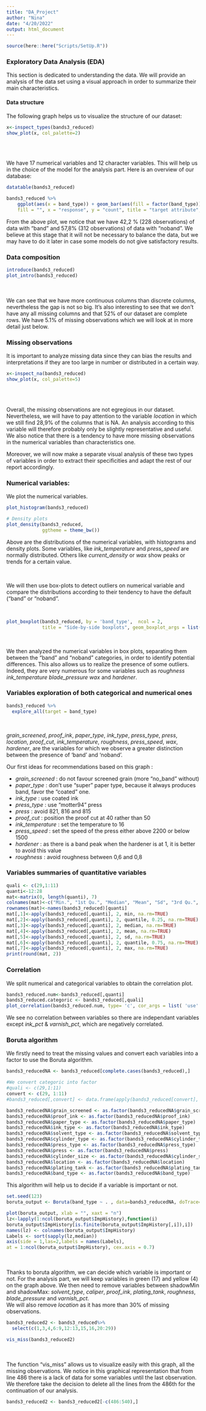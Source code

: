 ```yaml
---
title: "DA_Project"
author: "Nina"
date: "4/20/2022"
output: html_document
---
```


```r
source(here::here("Scripts/SetUp.R"))
```

### Exploratory Data Analysis (EDA)

This section is dedicated to understanding the data. We will provide an analysis of the data set using a visual approach in order to summarize their main characteristics.

#### Data structure

The following graph helps us to visualize the structure of our dataset: 

```r
x<-inspect_types(bands3_reduced)
show_plot(x, col_palette=2)
```
<br />
<br />

We have 17 numerical variables and 12 character variables. This will help us in the choice of the model for the analysis part.
Here is an overview of our database: 

```r
datatable(bands3_reduced)
```

```r
bands3_reduced %>%
    ggplot(aes(x = band_type)) + geom_bar(aes(fill = factor(band_type))) + labs(color = "",
    fill = "", x = "response", y = "count", title = "target attribute", subtitle = "(n: no band; y: band)", caption = "Print banding Problem") + theme(plot.title =element_text(size=20))+ geom_text(stat='count', aes(label=..count..), vjust=-0.2)
```
From the above plot, we notice that we have 42,2 % (228 observations) of data with "band" and 57,8% (312 observations) of data with "noband". We believe at this stage that it will not be necessary to balance the data, but we may have to do it later in case some models do not give satisfactory results. 

### Data composition 
```r
introduce(bands3_reduced)
plot_intro(bands3_reduced)
```
<br />
<br />
We can see that we have more continuous columns than discrete columns, nevertheless the gap is not so big. 
It's also interesting to see that we don't have any all missing columns and that 52% of our dataset are complete rows.
We have 5.1% of missing observations which we will look at in more detail just below.

### Missing observations

It is important to analyze missing data since they can bias the results and interpretations if they are too large in number or distributed in a certain way.

```r
x<-inspect_na(bands3_reduced)
show_plot(x, col_palette=5)
```
<br />
<br />

Overall, the missing observations are not egregious in our dataset. Nevertheless, we will have to pay attention to the variable *location* in which we still find 28,9% of the columns that is NA. An analysis according to this variable will therefore probably only be slightly representative and useful. 
We also notice that there is a tendency to have more missing observations in the numerical variables than characteristics one.

Moreover, we will now make a separate visual analysis of these two types of variables in order to extract their specificities and adapt the rest of our report accordingly. 

### Numerical variables: 

We plot the numerical variables. 
```r
plot_histogram(bands3_reduced)
```

```r
# Density plots
plot_density(bands3_reduced,
             ggtheme = theme_bw())
```
Above are the distributions of the numerical variables, with histograms and density plots. Some variables, like *ink_temperature* and *press_speed* are normally distributed. Others like *current_density* or *wax* show peaks or trends for a certain value.

<br />

We will then use box-plots to detect outliers on numerical variable and compare the distributions according to their tendency to have the default ("band" or "noband".

<br />
```r
plot_boxplot(bands3_reduced, by = 'band_type',  ncol = 2,
             title = "Side-by-side boxplots", geom_boxplot_args = list("outlier.color" = "red")) # Boxplot
```
<br />

We then analyzed the numerical variables in box plots, separating them between the "band" and "noband" categories, in order to identify potential differences. This also allows us to realize the presence of some outliers. Indeed, they are very numerous for some variables such as *roughness* *ink_temperature* *blade_pressure* *wax* and *hardener*. 


### Variables exploration of both categorical and numerical ones 

```r
bands3_reduced %>%
  explore_all(target = band_type)
```
<br />

*grain_screened*, *proof_ink*, *paper_type*, *ink_type*, *press_type*, *press*, *location*, *proof_cut*, *ink_temperature*, *roughness*,  *press_speed*, *wax*, *hardener*, are the variables for which we observe a greater distinction between the presence of 'band' and 'noband'.

Our first ideas for recommendations based on this graph : 

- *grain_screened* : do not favour screened grain (more "no_band" without)
- *paper_type* : don't use "super" paper type, because it always produces band, favor the "coated" one. 
- *ink_type* : use coated ink
- *press_type* : use "motter94" press 
- *press* : avoid 821, 816 and 815 
- *proof_cut* : position the proof cut at 40 rather than 50 
- *ink_temperature* : set the temperature to 16
- *press_speed* : set the speed of the press either above 2200 or below 1500 
- *hardener* : as there is a band peak when the hardener is at 1, it is better to avoid this value 
- *roughness* : avoid roughness between 0,6 and 0,8 



### Variables summaries of quantitative variables 
```r
quali <- c(29,1:11)
quanti<-12:28
mat<-matrix(0, length(quanti), 7)
colnames(mat)<-c("Min.", "1st Qu.", "Median", "Mean", "Sd", "3rd Qu.", "Max.")
rownames(mat)<-names(bands3_reduced)[quanti]
mat[,1]<-apply(bands3_reduced[,quanti], 2, min, na.rm=TRUE)
mat[,2]<-apply(bands3_reduced[,quanti], 2, quantile, 0.25, na.rm=TRUE)
mat[,3]<-apply(bands3_reduced[,quanti], 2, median, na.rm=TRUE)
mat[,4]<-apply(bands3_reduced[,quanti], 2, mean, na.rm=TRUE)
mat[,5]<-apply(bands3_reduced[,quanti], 2, sd, na.rm=TRUE)
mat[,6]<-apply(bands3_reduced[,quanti], 2, quantile, 0.75, na.rm=TRUE)
mat[,7]<-apply(bands3_reduced[,quanti], 2, max, na.rm=TRUE)
print(round(mat, 2))
```


### Correlation

We split numerical and categorical variables to obtain the correlation plot. 

```r
bands3_reduced.num<-bands3_reduced[,quanti]
bands3_reduced.categoric <- bands3_reduced[,quali]
plot_correlation(bands3_reduced.num, type= 'c', cor_args = list( 'use' = 'complete.obs'))
```
We see no correlation between variables so there are independant variables except *ink_pct* & *varnish_pct*, which are negatively correlated.



### Boruta algorithm

We firstly need to treat the missing values and convert each variables into a factor to use the Boruta algorithm. 

```r

bands3_reducedNA <- bands3_reduced[complete.cases(bands3_reduced),]

#We convert categoric into factor
#quali <- c(29,1:11)
convert <- c(29, 1:11)
#bands3_reduced[,convert] <- data.frame(apply(bands3_reduced[convert], 2, #as.factor))  --> marche pas donc 1 par 1 

bands3_reducedNA$grain_screened <- as.factor(bands3_reducedNA$grain_screened)
bands3_reducedNA$proof_ink <- as.factor(bands3_reducedNA$proof_ink)
bands3_reducedNA$paper_type <- as.factor(bands3_reducedNA$paper_type)
bands3_reducedNA$ink_type <- as.factor(bands3_reducedNA$ink_type)
bands3_reducedNA$solvent_type <- as.factor(bands3_reducedNA$solvent_type)
bands3_reducedNA$cylinder_type <- as.factor(bands3_reducedNA$cylinder_type)
bands3_reducedNA$press_type <- as.factor(bands3_reducedNA$press_type)
bands3_reducedNA$press <- as.factor(bands3_reducedNA$press)
bands3_reducedNA$cylinder_size <- as.factor(bands3_reducedNA$cylinder_size)
bands3_reducedNA$location <- as.factor(bands3_reducedNA$location)
bands3_reducedNA$plating_tank <- as.factor(bands3_reducedNA$plating_tank)
bands3_reducedNA$band_type <- as.factor(bands3_reducedNA$band_type)
```

This algorithm will help us to decide if a variable is important or not. 

```r
set.seed(123)
boruta_output <- Boruta(band_type ~ . , data=bands3_reducedNA, doTrace=2) # perform Boruta search

plot(boruta_output, xlab = "", xaxt = "n")
lz<-lapply(1:ncol(boruta_output$ImpHistory),function(i)
boruta_output$ImpHistory[is.finite(boruta_output$ImpHistory[,i]),i])
names(lz) <- colnames(boruta_output$ImpHistory)
Labels <- sort(sapply(lz,median))
axis(side = 1,las=2,labels = names(Labels),
at = 1:ncol(boruta_output$ImpHistory), cex.axis = 0.7)

```
<br />
<br />
Thanks to boruta algorithm, we can decide which variable is important or not. For the analysis part, we will keep variables in green (17) and yellow (4) on the graph above. We then need to remove variables between shadowMin and shadowMax: *solvent_type*, *caliper*, *proof_ink*, *plating_tank*, *roughness*, *blade_pressure* and *varnish_pct*.  
We will also remove *location* as it has more than 30% of missing observations. 

```r
bands3_reduced2 <- bands3_reduced%>%
  select(c(1,3,4,6:9,12:13,15,16,20:29))
```

```r
vis_miss(bands3_reduced2)
```
<br />
<br />
The function "vis_miss" allows us to visualize easily with this graph, all the missing observations. We notice in this graphical representation that from line 486 there is a lack of data for some variables until the last observation. We therefore take the decision to delete all the lines from the 486th for the continuation of our analysis. 

```r
bands3_reduced2 <- bands3_reduced2[-c(486:540),] 
````
